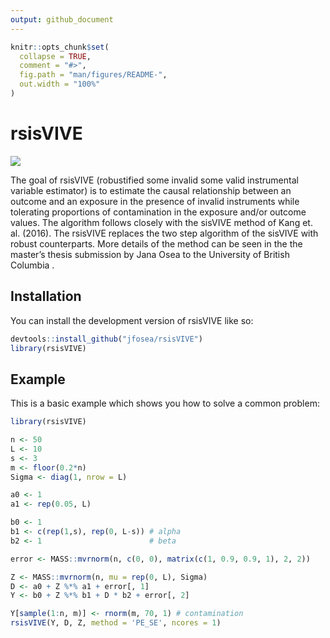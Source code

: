 ```yaml
---
output: github_document
---
```


<!-- README.md is generated from README.Rmd. Please edit that file -->

```r
knitr::opts_chunk$set(
  collapse = TRUE,
  comment = "#>",
  fig.path = "man/figures/README-",
  out.width = "100%"
)
```

# rsisVIVE

![](man/figures/logo.png)

The goal of rsisVIVE (robustified some invalid some valid instrumental variable estimator) is to estimate the causal relationship between an outcome and an exposure in the presence of invalid instruments while tolerating proportions of contamination in the exposure and/or outcome values. The algorithm follows closely with the sisVIVE method of Kang et. al. (2016). The rsisVIVE replaces the two step algorithm of the sisVIVE with robust counterparts. More details of the method can be seen in the the master's thesis submission by Jana Osea to the University of British Columbia .

## Installation

You can install the development version of rsisVIVE like so:

``` r
devtools::install_github("jfosea/rsisVIVE")
library(rsisVIVE)
```

## Example

This is a basic example which shows you how to solve a common problem:

```r
library(rsisVIVE)

n <- 50
L <- 10
s <- 3
m <- floor(0.2*n)
Sigma <- diag(1, nrow = L)

a0 <- 1
a1 <- rep(0.05, L)

b0 <- 1
b1 <- c(rep(1,s), rep(0, L-s)) # alpha
b2 <- 1                        # beta

error <- MASS::mvrnorm(n, c(0, 0), matrix(c(1, 0.9, 0.9, 1), 2, 2))

Z <- MASS::mvrnorm(n, mu = rep(0, L), Sigma)
D <- a0 + Z %*% a1 + error[, 1]
Y <- b0 + Z %*% b1 + D * b2 + error[, 2]

Y[sample(1:n, m)] <- rnorm(m, 70, 1) # contamination
rsisVIVE(Y, D, Z, method = 'PE_SE', ncores = 1)
```
